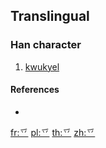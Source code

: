 {{character info/new}}
==Translingual==

===Han character===
{{Han char|rn=4|rad=丿|as=02|sn=3|four=20800|canj=HC|ids=⿱丿丷}}

# [[kwukyel]]

====References====
* {{Han ref|kx=0082.031|dj=0165.141|hdz=10032.021|uh=4E4A|ud=20042}}

[[fr:乊]]
[[pl:乊]]
[[th:乊]]
[[zh:乊]]